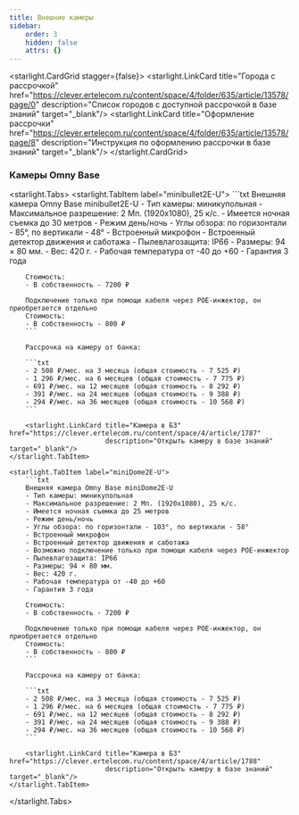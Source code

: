 ```yaml
---
title: Внешние камеры
sidebar:
    order: 3
    hidden: false
    attrs: {}
---
```


<starlight.CardGrid stagger={false}>
    <starlight.LinkCard title="Города с рассрочкой"
                        href="https://clever.ertelecom.ru/content/space/4/folder/635/article/13578/page/0"
                        description="Список городов с доступной рассрочкой в базе знаний" target="_blank"/>
    <starlight.LinkCard title="Оформление рассрочки"
                        href="https://clever.ertelecom.ru/content/space/4/folder/635/article/13578/page/8"
                        description="Инструкция по оформлению рассрочки в базе знаний" target="_blank"/>
</starlight.CardGrid>

### Камеры Omny Base

<starlight.Tabs>
    <starlight.TabItem label="minibullet2E-U">
        ```txt
        Внешняя камера Omny Base minibullet2E-U
        - Тип камеры: миникупольная
        - Максимальное разрешение: 2 Мп. (1920х1080), 25 к/с.
        - Имеется ночная съемка до 30 метров
        - Режим день/ночь
        - Углы обзора: по горизонтали - 85°, по вертикали - 48°
        - Встроенный микрофон
        - Встроенный детектор движения и саботажа
        - Пылевлагозащита: IP66
        - Размеры: 94 × 80 мм.
        - Вес: 420 г.
        - Рабочая температура от -40 до +60
        - Гарантия 3 года

        Стоимость:
        - В собственность - 7200 ₽

        Подключение только при помощи кабеля через POE-инжектор, он приобретается отдельно
        Стоимость:
        - В собственность - 800 ₽
        ```

        Рассрочка на камеру от банка:

        ```txt
        - 2 508 ₽/мес. на 3 месяца (общая стоимость - 7 525 ₽)
        - 1 296 ₽/мес. на 6 месяцев (общая стоимость - 7 775 ₽)
        - 691 ₽/мес. на 12 месяцев (общая стоимость - 8 292 ₽)
        - 391 ₽/мес. на 24 месяцев (общая стоимость - 9 388 ₽)
        - 294 ₽/мес. на 36 месяцев (общая стоимость - 10 568 ₽)
        ```

        <starlight.LinkCard title="Камера в БЗ" href="https://clever.ertelecom.ru/content/space/4/article/1787"
                            description="Открыть камеру в базе знаний" target="_blank"/>
    </starlight.TabItem>

    <starlight.TabItem label="miniDome2E-U">
        ```txt
        Внешняя камера Omny Base miniDome2E-U
        - Тип камеры: миникупольная
        - Максимальное разрешение: 2 Мп. (1920х1080), 25 к/с.
        - Имеется ночная съемка до 25 метров
        - Режим день/ночь
        - Углы обзора: по горизонтали - 103°, по вертикали - 58°
        - Встроенный микрофон
        - Встроенный детектор движения и саботажа
        - Возможно подключение только при помощи кабеля через POE-инжектор
        - Пылевлагозащита: IP66
        - Размеры: 94 × 80 мм.
        - Вес: 420 г.
        - Рабочая температура от -40 до +60
        - Гарантия 3 года

        Стоимость:
        - В собственность - 7200 ₽

        Подключение только при помощи кабеля через POE-инжектор, он приобретается отдельно
        Стоимость:
        - В собственность - 800 ₽
        ```

        Рассрочка на камеру от банка:

        ```txt
        - 2 508 ₽/мес. на 3 месяца (общая стоимость - 7 525 ₽)
        - 1 296 ₽/мес. на 6 месяцев (общая стоимость - 7 775 ₽)
        - 691 ₽/мес. на 12 месяцев (общая стоимость - 8 292 ₽)
        - 391 ₽/мес. на 24 месяцев (общая стоимость - 9 388 ₽)
        - 294 ₽/мес. на 36 месяцев (общая стоимость - 10 568 ₽)
        ```

        <starlight.LinkCard title="Камера в БЗ" href="https://clever.ertelecom.ru/content/space/4/article/1788"
                            description="Открыть камеру в базе знаний" target="_blank"/>
    </starlight.TabItem>
</starlight.Tabs>
